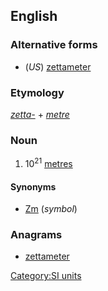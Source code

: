 ==English==

===Alternative forms===
* (''US'') [[zettameter]]

===Etymology===
''[[zetta-]]'' + ''[[metre]]''

===Noun===
{{en-noun}}

# 10<sup>21</sup> [[metre]]s

====Synonyms====
* [[Zm]] (''symbol'')

===Anagrams===
* [[zettameter#English|zettameter]]

[[Category:SI units]]